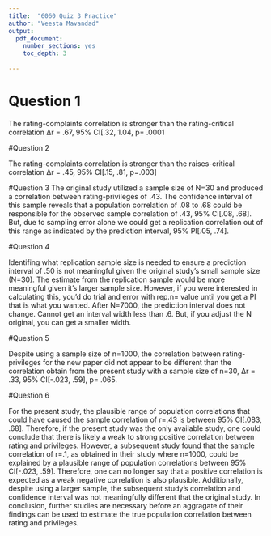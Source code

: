 ```yaml
---
title:  "6060 Quiz 3 Practice"
author: "Veesta Mavandad"
output:
  pdf_document:
    number_sections: yes
    toc_depth: 3
    
---
```

# Question 1 

The rating-complaints correlation is stronger than the rating-critical correlation Δr = .67, 95% CI[.32, 1.04, p= .0001

#Question 2

The rating-complaints correlation is stronger than the raises-critical correlation Δr = .45, 95% CI[.15, .81, p=.003]

#Question 3
The original study utilized a sample size of N=30 and produced a correlation between rating-privileges of .43. The confidence interval of this sample reveals that a population correlation of .08 to .68 could be responsible for the observed sample correlation of .43, 95% CI[.08, .68]. But, due to sampling error alone we could get a replication correlation out of this range as indicated by the prediction interval, 95% PI[.05, .74].  

#Question 4

Identifing what replication sample size is needed to ensure a prediction interval of .50 is not meaningful given the original study's small sample size (N=30). The estimate from the replication sample would be more meaningful given it's larger sample size. However, if you were interested in calculating this, you'd do trial and error with rep.n= value until you get a PI that is what you wanted. After N=7000, the prediction interval does not change. Cannot get an interval width less than .6. But, if you adjust the N original, you can get a smaller width. 

#Question 5 

Despite using a sample size of n=1000, the correlation between rating-privileges for the new paper did not appear to be different than the correlation obtain from the present study with a sample size of n=30, Δr = .33, 95% CI[-.023, .59], p= .065. 

#Question 6 

For the present study, the plausible range of population correlations that could have caused the sample correlation of r=.43 is between 95% CI[.083, .68]. Therefore, if the present study was the only available study, one could conclude that there is likely a weak to strong positive correlation between rating and privileges. However, a subsequent study found that the sample correlation of r=.1, as obtained in their study where n=1000, could be explained by a plausible range of population correlations between 95% CI[-.023, .59]. Therefore, one can no longer say that a positive correlation is expected as a weak negative correlation is also plausible. Additionally, despite using a larger sample, the subsequent study's correlation and confidence interval was not meaningfully different that the original study. In conclusion, further studies are necessary before an aggragate of their findings can be used to estimate the true population correlation between rating and privileges. 
